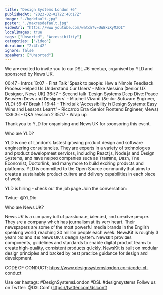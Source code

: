 ```yaml
---
title: "Design Systems London #6"
publishedAt: "2023-02-01T22:40:17Z"
image: "./hqdefault.jpg"
poster: "./maxresdefault.jpg"
videoUrl: "https://www.youtube.com/watch?v=UuBkZXyMZQI"
localImages: true
tags: ["Unsorted", "Accessibility"]
categories: ["Video"]
duration: "2:47:42"
ignore: false
speakers: ["Unsorted"]
---
```


We are excited to invite you to our DSL #6 meetup, organised by YLD and sponsored by News UK.

00:47 - Intros
18:07 - First Talk
'Speak to people: How a Nimble Feedback Process Helped Us Understand Our Users' - Mike Messina (Senior UX Designer, News UK)
36:57 - Second talk
'Design Systems Deep Dive: Peace Between Devs and Designers' - Mitchell Vivanti (Senior Software Engineer, YLD)
56:47 Break
1:16:44 - Third talk
'Accessibility in Design Systems: Easy Wins and Lessons Learnt' - Riccardo Erra (Senior Frontend Engineer, Mews)
1:39:36 - Q&A session
2:35:17 - Wrap up

Thank you to YLD for organising and News UK for sponsoring this event.

Who are YLD?

YLD is one of London’s fastest growing product design and software engineering consultancies. They are experts in a variety of technologies and product development services, including React.js, Node.js and Design Systems, and have helped companies such as Trainline, Dazn, The Economist, Doctorlink, and many more to build exciting products and platforms. YLD is committed to the Open Source community that aims to create a sustainable product culture and delivery capabilities in each piece of work.

YLD is hiring - check out the job page
Join the conversation:

Twitter @YLDio

Who are News UK?

News UK is a company full of passionate, talented, and creative people. They are a company which has journalism at its very heart. Their newspapers are some of the most powerful media brands in the English speaking world, reaching 30 million people each week.
NewsKit is roughly 3 years old and it is News UK's design system. NewsKit provides components, guidelines and standards to enable digital product teams to create high-quality, consistent products quickly. NewsKit is built on modular design principles and backed by best practice guidance for design and development.

CODE OF CONDUCT:
https://www.designsystemslondon.com/code-of-conduct

Use our hastags: #DesignSystemsLondon #DSL #designsystems
Follow us on Twitter:
@DSLConf (https://twitter.com/dslconf)

